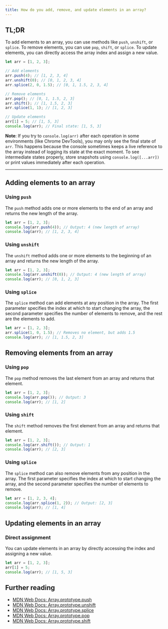 ```yaml
---
title: How do you add, remove, and update elements in an array?
---
```


## TL;DR

To add elements to an array, you can use methods like `push`, `unshift`, or `splice`. To remove elements, you can use `pop`, `shift`, or `splice`. To update elements, you can directly access the array index and assign a new value.

```js live
let arr = [1, 2, 3];

// Add elements
arr.push(4); // [1, 2, 3, 4]
arr.unshift(0); // [0, 1, 2, 3, 4]
arr.splice(2, 0, 1.5); // [0, 1, 1.5, 2, 3, 4]

// Remove elements
arr.pop(); // [0, 1, 1.5, 2, 3]
arr.shift(); // [1, 1.5, 2, 3]
arr.splice(1, 1); // [1, 2, 3]

// Update elements
arr[1] = 5; // [1, 5, 3]
console.log(arr); // Final state: [1, 5, 3]
```

**Note**: If you try to `console.log(arr)` after each operation in some environments (like Chrome DevTools), you may only see the final state of `arr`. This happens because the console sometimes keeps a live reference to the array instead of logging its state at the exact moment. To see intermediate states properly, store snapshots using `console.log([...arr])` or print values immediately after each operation.

---

## Adding elements to an array

### Using `push`

The `push` method adds one or more elements to the end of an array and returns the new length of the array.

```js live
let arr = [1, 2, 3];
console.log(arr.push(4)); // Output: 4 (new length of array)
console.log(arr); // [1, 2, 3, 4]
```

### Using `unshift`

The `unshift` method adds one or more elements to the beginning of an array and returns the new length of the array.

```js live
let arr = [1, 2, 3];
console.log(arr.unshift(0)); // Output: 4 (new length of array)
console.log(arr); // [0, 1, 2, 3]
```

### Using `splice`

The `splice` method can add elements at any position in the array. The first parameter specifies the index at which to start changing the array, the second parameter specifies the number of elements to remove, and the rest are the elements to add.

```js live
let arr = [1, 2, 3];
arr.splice(1, 0, 1.5); // Removes no element, but adds 1.5
console.log(arr); // [1, 1.5, 2, 3]
```

## Removing elements from an array

### Using `pop`

The `pop` method removes the last element from an array and returns that element.

```js live
let arr = [1, 2, 3];
console.log(arr.pop()); // Output: 3
console.log(arr); // [1, 2]
```

### Using `shift`

The `shift` method removes the first element from an array and returns that element.

```js live
let arr = [1, 2, 3];
console.log(arr.shift()); // Output: 1
console.log(arr); // [2, 3]
```

### Using `splice`

The `splice` method can also remove elements from any position in the array. The first parameter specifies the index at which to start changing the array, and the second parameter specifies the number of elements to remove.

```js live
let arr = [1, 2, 3, 4];
console.log(arr.splice(1, 2)); // Output: [2, 3]
console.log(arr); // [1, 4]
```

## Updating elements in an array

### Direct assignment

You can update elements in an array by directly accessing the index and assigning a new value.

```js live
let arr = [1, 2, 3];
arr[1] = 5;
console.log(arr); // [1, 5, 3]
```

## Further reading

- [MDN Web Docs: Array.prototype.push](https://developer.mozilla.org/en-US/docs/Web/JavaScript/Reference/Global_Objects/Array/push)
- [MDN Web Docs: Array.prototype.unshift](https://developer.mozilla.org/en-US/docs/Web/JavaScript/Reference/Global_Objects/Array/unshift)
- [MDN Web Docs: Array.prototype.splice](https://developer.mozilla.org/en-US/docs/Web/JavaScript/Reference/Global_Objects/Array/splice)
- [MDN Web Docs: Array.prototype.pop](https://developer.mozilla.org/en-US/docs/Web/JavaScript/Reference/Global_Objects/Array/pop)
- [MDN Web Docs: Array.prototype.shift](https://developer.mozilla.org/en-US/docs/Web/JavaScript/Reference/Global_Objects/Array/shift)
